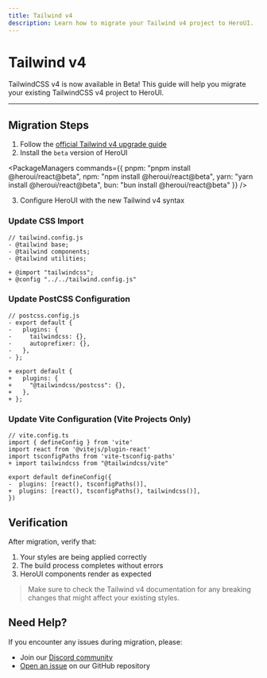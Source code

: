 ```yaml
---
title: Tailwind v4
description: Learn how to migrate your Tailwind v4 project to HeroUI.
---
```


# Tailwind v4

TailwindCSS v4 is now available in Beta! This guide will help you migrate your existing TailwindCSS v4 project to HeroUI.

---

<CarbonAd/>

## Migration Steps

1. Follow the [official Tailwind v4 upgrade guide](https://tailwindcss.com/docs/upgrade-guide)
2. Install the `beta` version of HeroUI



<PackageManagers
  commands={{
    pnpm: "pnpm install @heroui/react@beta",
    npm: "npm install @heroui/react@beta",
    yarn: "yarn install @heroui/react@beta",
    bun: "bun install @heroui/react@beta"
  }}
/>

3. Configure HeroUI with the new Tailwind v4 syntax

### Update CSS Import

```diff-js
// tailwind.config.js
- @tailwind base;
- @tailwind components;
- @tailwind utilities;

+ @import "tailwindcss";
+ @config "../../tailwind.config.js"
```

### Update PostCSS Configuration

```diff-js
// postcss.config.js
- export default {
-   plugins: {
-     tailwindcss: {},
-     autoprefixer: {},
-   },
- };

+ export default {
+   plugins: {
+     "@tailwindcss/postcss": {},
+   },
+ };
```

### Update Vite Configuration (Vite Projects Only)

```diff-js
// vite.config.ts
import { defineConfig } from 'vite'
import react from '@vitejs/plugin-react'
import tsconfigPaths from 'vite-tsconfig-paths'
+ import tailwindcss from "@tailwindcss/vite"

export default defineConfig({
-  plugins: [react(), tsconfigPaths()],
+  plugins: [react(), tsconfigPaths(), tailwindcss()],
})
```

## Verification

After migration, verify that:
1. Your styles are being applied correctly
2. The build process completes without errors
3. HeroUI components render as expected

<Blockquote color="primary">
  Make sure to check the Tailwind v4 documentation for any breaking changes that might affect your existing styles.
</Blockquote>

## Need Help?

If you encounter any issues during migration, please:
- Join our [Discord community](https://discord.gg/9b6yyZKmH4)
- [Open an issue](https://github.com/heroui-inc/heroui/issues) on our GitHub repository
